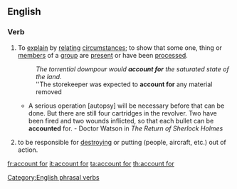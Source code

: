 ==English==

===Verb===
{{infl|en|verb|phrasal verb|head=to [[account]] [[for]]}}

# To [[explain]] by [[relating]] [[circumstances]]; to show that some one, thing or [[members]] of a [[group]] are [[present]] or have been [[process]]ed.
#: ''The torrential downpour would '''account for''' the saturated state of the land''.
#: ''The storekeeper was expected to '''account for''' any material removed
#* A serious operation [autopsy] will be necessary before that can be done. But there are still four cartridges in the revolver.  Two have been fired and two wounds inflicted, so that each bullet can be '''accounted''' for. - Doctor Watson in ''The Return of Sherlock Holmes''
# {{rfv-sense}} to be responsible for [[destroying]] or putting (people, aircraft, etc.) out of action.

[[Category:English phrasal verbs]]

[[fr:account for]]
[[it:account for]]
[[ta:account for]]
[[th:account for]]